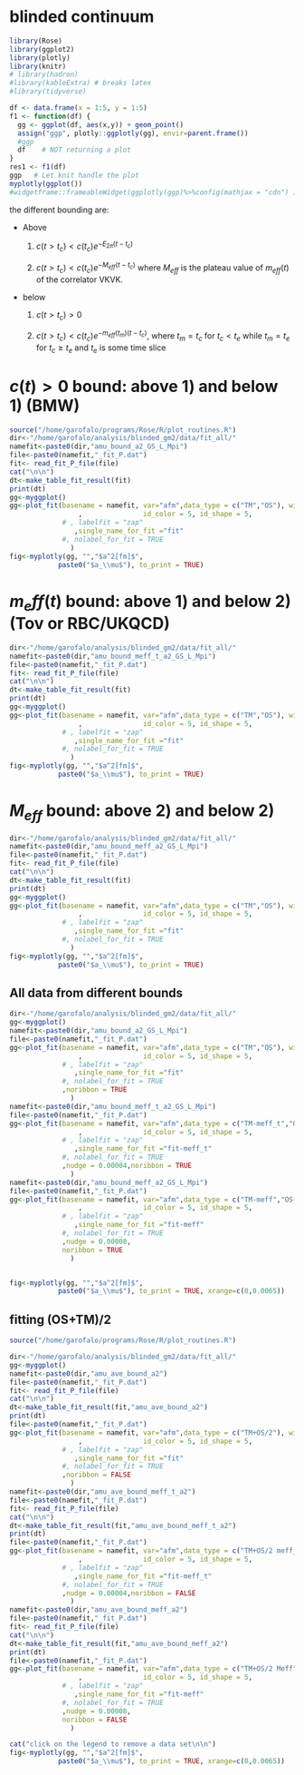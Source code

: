 # blinded continuum

```r
library(Rose)
library(ggplot2)
library(plotly)
library(knitr)
# library(hadron)
#library(kableExtra) # breaks latex
#library(tidyverse)

df <- data.frame(x = 1:5, y = 1:5)
f1 <- function(df) {
  gg <- ggplot(df, aes(x,y)) + geom_point()
  assign("ggp", plotly::ggplotly(gg), envir=parent.frame())
  #ggp
  df    # NOT returning a plot
}
res1 <- f1(df)
ggp   # Let knit handle the plot
myplotly(ggplot())
#widgetframe::frameableWidget(ggplotly(ggp)%>%config(mathjax = "cdn") )
```

the different bounding are:

- Above
  
  1) $c(t>t_c)< c(t_c) e^{-E_{2\pi} (t-t_c)}$
  
  2) $c(t>t_c)< c(t_c) e^{-M_{eff} (t-t_c)}$
    where $M_{eff}$ is the plateau value of $m_{eff}(t)$ of the correlator VKVK.

- below 

  1) $c(t>t_c) > 0$
  
  2) $c(t>t_c)< c(t_c) e^{-m_{eff}(t_m) (t-t_c)}$, where $t_m=t_c$ for  $t_c<t_e$
    while $t_m=t_e$ for $t_c\geq t_e$ and $t_e$ is some time slice

# $c(t)>0$ bound: above 1) and below 1) (BMW)

```r
source("/home/garofalo/programs/Rose/R/plot_routines.R")
dir<-"/home/garofalo/analysis/blinded_gm2/data/fit_all/"
namefit<-paste0(dir,"amu_bound_a2_GS_L_Mpi")
file<-paste0(namefit,"_fit_P.dat")
fit<- read_fit_P_file(file)
cat("\n\n")
dt<-make_table_fit_result(fit)
print(dt)
gg<-myggplot()
gg<-plot_fit(basename = namefit, var="afm",data_type = c("TM","OS"), width=1e-4, gg=gg
                 ,               id_color = 5, id_shape = 5,
             # , labelfit = "zap"
                ,single_name_for_fit ="fit"
             #, nolabel_for_fit = TRUE
               )
fig<-myplotly(gg, "","$a^2[fm]$",
            paste0("$a_\\mu$"), to_print = TRUE)
```

# $m_eff(t)$ bound: above 1) and below 2) (Tov or RBC/UKQCD)

```r
dir<-"/home/garofalo/analysis/blinded_gm2/data/fit_all/"
namefit<-paste0(dir,"amu_bound_meff_t_a2_GS_L_Mpi")
file<-paste0(namefit,"_fit_P.dat")
fit<- read_fit_P_file(file)
cat("\n\n")
dt<-make_table_fit_result(fit)
print(dt)
gg<-myggplot()
gg<-plot_fit(basename = namefit, var="afm",data_type = c("TM","OS"), width=1e-4, gg=gg
                 ,               id_color = 5, id_shape = 5,
             # , labelfit = "zap"
                ,single_name_for_fit ="fit"
             #, nolabel_for_fit = TRUE
               )
fig<-myplotly(gg, "","$a^2[fm]$",
            paste0("$a_\\mu$"), to_print = TRUE)
```

# $M_{eff}$ bound: above 2) and below 2)

```r
dir<-"/home/garofalo/analysis/blinded_gm2/data/fit_all/"
namefit<-paste0(dir,"amu_bound_meff_a2_GS_L_Mpi")
file<-paste0(namefit,"_fit_P.dat")
fit<- read_fit_P_file(file)
cat("\n\n")
dt<-make_table_fit_result(fit)
print(dt)
gg<-myggplot()
gg<-plot_fit(basename = namefit, var="afm",data_type = c("TM","OS"), width=1e-4, gg=gg
                 ,               id_color = 5, id_shape = 5,
             # , labelfit = "zap"
                ,single_name_for_fit ="fit"
             #, nolabel_for_fit = TRUE
               )
fig<-myplotly(gg, "","$a^2[fm]$",
            paste0("$a_\\mu$"), to_print = TRUE)
```

## All data from different bounds


```r
dir<-"/home/garofalo/analysis/blinded_gm2/data/fit_all/"
gg<-myggplot()
namefit<-paste0(dir,"amu_bound_a2_GS_L_Mpi")
file<-paste0(namefit,"_fit_P.dat")
gg<-plot_fit(basename = namefit, var="afm",data_type = c("TM","OS"), width=1e-4, gg=gg
                 ,               id_color = 5, id_shape = 5,
             # , labelfit = "zap"
                ,single_name_for_fit ="fit"
             #, nolabel_for_fit = TRUE
             ,noribbon = TRUE
               )
namefit<-paste0(dir,"amu_bound_meff_t_a2_GS_L_Mpi")
file<-paste0(namefit,"_fit_P.dat")
gg<-plot_fit(basename = namefit, var="afm",data_type = c("TM-meff_t","OS-meff_t"), width=1e-4, gg=gg
                 ,               id_color = 5, id_shape = 5,
             # , labelfit = "zap"
                ,single_name_for_fit ="fit-meff_t"
             #, nolabel_for_fit = TRUE
             ,nudge = 0.00004,noribbon = TRUE
               )
namefit<-paste0(dir,"amu_bound_meff_a2_GS_L_Mpi")
file<-paste0(namefit,"_fit_P.dat")
gg<-plot_fit(basename = namefit, var="afm",data_type = c("TM-meff","OS-meff"), width=1e-4, gg=gg
                 ,               id_color = 5, id_shape = 5,
             # , labelfit = "zap"
                ,single_name_for_fit ="fit-meff"
             #, nolabel_for_fit = TRUE
             ,nudge = 0.00008,
             noribbon = TRUE
               )


fig<-myplotly(gg, "","$a^2[fm]$",
            paste0("$a_\\mu$"), to_print = TRUE, xrange=c(0,0.0065))
```



## fitting (OS+TM)/2


```r
source("/home/garofalo/programs/Rose/R/plot_routines.R")

dir<-"/home/garofalo/analysis/blinded_gm2/data/fit_all/"
gg<-myggplot()
namefit<-paste0(dir,"amu_ave_bound_a2")
file<-paste0(namefit,"_fit_P.dat")
fit<- read_fit_P_file(file)
cat("\n\n")
dt<-make_table_fit_result(fit,"amu_ave_bound_a2")
print(dt)
file<-paste0(namefit,"_fit_P.dat")
gg<-plot_fit(basename = namefit, var="afm",data_type = c("TM+OS/2"), width=1e-4, gg=gg
                 ,               id_color = 5, id_shape = 5,
             # , labelfit = "zap"
                ,single_name_for_fit ="fit"
             #, nolabel_for_fit = TRUE
             ,noribbon = FALSE
               )
namefit<-paste0(dir,"amu_ave_bound_meff_t_a2")
file<-paste0(namefit,"_fit_P.dat")
fit<- read_fit_P_file(file)
cat("\n\n")
dt<-make_table_fit_result(fit,"amu_ave_bound_meff_t_a2")
print(dt)
file<-paste0(namefit,"_fit_P.dat")
gg<-plot_fit(basename = namefit, var="afm",data_type = c("TM+OS/2 meff_t"), width=1e-4, gg=gg
                 ,               id_color = 5, id_shape = 5,
             # , labelfit = "zap"
                ,single_name_for_fit ="fit-meff_t"
             #, nolabel_for_fit = TRUE
             ,nudge = 0.00004,noribbon = FALSE
               )
namefit<-paste0(dir,"amu_ave_bound_meff_a2")
file<-paste0(namefit,"_fit_P.dat")
fit<- read_fit_P_file(file)
cat("\n\n")
dt<-make_table_fit_result(fit,"amu_ave_bound_meff_a2")
print(dt)
file<-paste0(namefit,"_fit_P.dat")
gg<-plot_fit(basename = namefit, var="afm",data_type = c("TM+OS/2 Meff"), width=1e-4, gg=gg
                 ,               id_color = 5, id_shape = 5,
             # , labelfit = "zap"
                ,single_name_for_fit ="fit-meff"
             #, nolabel_for_fit = TRUE
             ,nudge = 0.00008,
             noribbon = FALSE
               )

cat("click on the legend to remove a data set\n\n")
fig<-myplotly(gg, "","$a^2[fm]$",
            paste0("$a_\\mu$"), to_print = TRUE, xrange=c(0,0.0065))
```